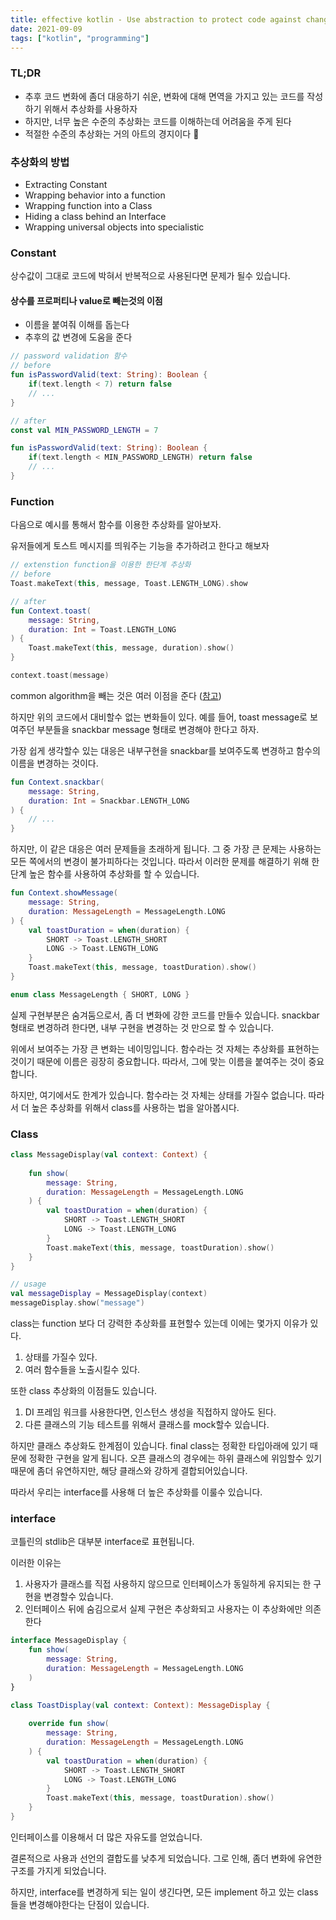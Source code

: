 ```yaml
---
title: effective kotlin - Use abstraction to protect code against changes
date: 2021-09-09
tags: ["kotlin", "programming"]
---
```


### TL;DR

- 추후 코드 변화에 좀더 대응하기 쉬운, 변화에 대해 면역을 가지고 있는 코드를 작성하기 위해서 추상화를 사용하자
- 하지만, 너무 높은 수준의 추상화는 코드를 이해하는데 어려움을 주게 된다
- 적절한 수준의 추상화는 거의 아트의 경지이다 🎴



### 추상화의 방법

- Extracting Constant
- Wrapping behavior into a function
- Wrapping function into a Class
- Hiding a class behind an Interface
- Wrapping universal objects into specialistic



### Constant

상수값이 그대로 코드에 박혀서 반복적으로 사용된다면 문제가 될수 있습니다. 

#### 상수를 프로퍼티나 value로 빼는것의 이점

- 이름을 붙여줘 이해를 돕는다
- 추후의 값 변경에 도움을 준다

```kotlin
// password validation 함수
// before
fun isPasswordValid(text: String): Boolean {
    if(text.length < 7) return false
    // ...
}

// after
const val MIN_PASSWORD_LENGTH = 7

fun isPasswordValid(text: String): Boolean {
    if(text.length < MIN_PASSWORD_LENGTH) return false
    // ...
}
```



### Function

다음으로 예시를 통해서 함수를 이용한 추상화를 알아보자. 

유저들에게  토스트 메시지를 띄워주는 기능을 추가하려고 한다고 해보자

```kotlin
// extenstion function을 이용한 한단계 추상화
// before
Toast.makeText(this, message, Toast.LENGTH_LONG).show

// after
fun Context.toast(
    message: String,
    duration: Int = Toast.LENGTH_LONG
) {
    Toast.makeText(this, message, duration).show()
}

context.toast(message)
```

common algorithm을 빼는 것은 여러 이점을 준다 ([참고](https://puhehe99.netlify.app/effective-kotlin-do-not-repeat-common-algorithms))

하지만 위의 코드에서 대비할수 없는 변화들이 있다. 예를 들어, toast message로 보여주던 부분들을 snackbar message 형태로 변경해야 한다고 하자.

가장 쉽게 생각할수 있는 대응은 내부구현을 snackbar를 보여주도록 변경하고 함수의 이름을 변경하는 것이다.

```kotlin
fun Context.snackbar(
    message: String,
    duration: Int = Snackbar.LENGTH_LONG
) {
    // ...
}
```

하지만, 이 같은 대응은 여러 문제들을 초래하게 됩니다. 그 중 가장 큰 문제는 사용하는 모든 쪽에서의 변경이 불가피하다는 것입니다. 따라서 이러한 문제를 해결하기 위해 한단계 높은 함수를 사용하여 추상화를 할 수 있습니다.

```kotlin
fun Context.showMessage(
    message: String,
    duration: MessageLength = MessageLength.LONG
) {
    val toastDuration = when(duration) {
        SHORT -> Toast.LENGTH_SHORT
        LONG -> Toast.LENGTH_LONG
    }
    Toast.makeText(this, message, toastDuration).show()
}

enum class MessageLength { SHORT, LONG }
```

실제 구현부분은 숨겨둠으로서, 좀 더 변화에 강한 코드를 만들수 있습니다. snackbar 형태로 변경하려 한다면, 내부 구현을 변경하는 것 만으로 할 수 있습니다.

위에서 보여주는 가장 큰 변화는 네이밍입니다. 함수라는 것 자체는 추상화를 표현하는 것이기 때문에 이름은 굉장히 중요합니다. 따라서, 그에 맞는 이름을 붙여주는 것이 중요합니다.

하지만, 여기에서도 한계가 있습니다. 함수라는 것 자체는 상태를 가질수 없습니다. 따라서 더 높은 추상화를 위해서 class를 사용하는 법을 알아봅시다.

### Class

```kotlin
class MessageDisplay(val context: Context) {
    
    fun show(
        message: String,
        duration: MessageLength = MessageLength.LONG
    ) {
        val toastDuration = when(duration) {
            SHORT -> Toast.LENGTH_SHORT
            LONG -> Toast.LENGTH_LONG
        }
        Toast.makeText(this, message, toastDuration).show()
    }
}

// usage
val messageDisplay = MessageDisplay(context)
messageDisplay.show("message")
```



class는 function 보다 더 강력한 추상화를 표현할수 있는데 이에는 몇가지 이유가 있다.

1. 상태를 가질수 있다.
2. 여러 함수들을 노출시킬수 있다.

또한 class 추상화의 이점들도 있습니다.

1. DI 프레임 워크를 사용한다면, 인스턴스 생성을 직접하지 않아도 된다.
2. 다른 클래스의 기능 테스트를 위해서 클래스를 mock할수 있습니다.



하지만 클래스 추상화도 한계점이 있습니다. final class는 정확한 타입아래에 있기 때문에 정확한 구현을 알게 됩니다. 오픈 클래스의 경우에는 하위 클래스에 위임할수 있기때문에 좀더 유연하지만, 해당 클래스와 강하게 결합되어있습니다.

따라서 우리는 interface를 사용해 더 높은 추상화를 이룰수 있습니다.

### interface

코틀린의 stdlib은 대부분 interface로 표현됩니다.

이러한 이유는 

1. 사용자가 클래스를 직접 사용하지 않으므로 인터페이스가 동일하게 유지되는 한 구현을 변경할수 있습니다.
2. 인터페이스 뒤에 숨김으로서 실제 구현은 추상화되고 사용자는 이 추상화에만 의존한다



```kotlin
interface MessageDisplay {
    fun show(
        message: String,
        duration: MessageLength = MessageLength.LONG
    )
}

class ToastDisplay(val context: Context): MessageDisplay {
    
    override fun show(
        message: String,
        duration: MessageLength = MessageLength.LONG
    ) {
        val toastDuration = when(duration) {
            SHORT -> Toast.LENGTH_SHORT
            LONG -> Toast.LENGTH_LONG
        }
        Toast.makeText(this, message, toastDuration).show()
    }
}
```

인터페이스를 이용해서 더 많은 자유도를 얻었습니다.

결론적으로 사용과 선언의 결합도를 낮추게 되었습니다. 그로 인해, 좀더 변화에 유연한 구조를 가지게 되었습니다.

하지만, interface를 변경하게 되는 일이 생긴다면, 모든 implement 하고 있는 class들을 변경해야한다는 단점이 있습니다.